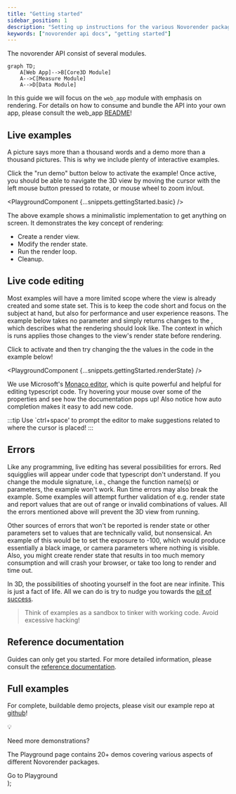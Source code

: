 ```yaml
---
title: "Getting started"
sidebar_position: 1
description: "Setting up instructions for the various Novorender packages."
keywords: ["novorender api docs", "getting started"]
---
```



The novorender API consist of several modules.

```mermaid
graph TD;
    A[Web App]-->B[Core3D Module]
    A-->C[Measure Module]
    A-->D[Data Module]
```

In this guide we will focus on the `web_app` module with emphasis on rendering.
For details on how to consume and bundle the API into your own app, please consult the web_app [README](/docs/web_api/)!

## Live examples

A picture says more than a thousand words and a demo more than a thousand pictures.
This is why we include plenty of interactive examples.

Click the "run demo" button below to activate the example!
Once active, you should be able to navigate the 3D view by moving the cursor with the left mouse button pressed to rotate, or mouse wheel to zoom in/out.

<PlaygroundComponent {...snippets.gettingStarted.basic} />
<br />

The above example shows a minimalistic implementation to get anything on screen.
It demonstrates the key concept of rendering:

- Create a render view.
- Modify the render state.
- Run the render loop.
- Cleanup.

## Live code editing

Most examples will have a more limited scope where the view is already created and some state set.
This is to keep the code short and focus on the subject at hand, but also for performance and user experience reasons.
The example below takes no parameter and simply returns changes to the <CodeLink type="interface" name="RenderState"/>, which describes what the rendering should look like.
The context in which is runs applies those changes to the view's render state before rendering.

Click to activate and then try changing the the values in the code in the example below!

<PlaygroundComponent {...snippets.gettingStarted.renderState} />
<br />

We use Microsoft's [Monaco editor](https://microsoft.github.io/monaco-editor/), which is quite powerful and helpful for editing typescript code.
Try hovering your mouse over some of the properties and see how the documentation pops up!
Also notice how auto completion makes it easy to add new code.

:::tip
Use `ctrl+space' to prompt the editor to make suggestions related to where the cursor is placed!
:::

## Errors

Like any programming, live editing has several possibilities for errors.
Red squigglies will appear under code that typescript don't understand.
If you change the module signature, i.e., change the function name(s) or parameters, the example won't work.
Run time errors may also break the example.
Some examples will attempt further validation of e.g. render state and report values that are out of range or invalid combinations of values.
All the errors mentioned above will prevent the 3D view from running.

Other sources of errors that won't be reported is render state or other parameters set to values that are technically valid, but nonsensical.
An example of this would be to set the exposure to -100, which would produce essentially a black image, or camera parameters where nothing is visible.
Also, you might create render state that results in too much memory consumption and will crash your browser, or take too long to render and time out.

In 3D, the possibilities of shooting yourself in the foot are near infinite.
This is just a fact of life.
All we can do is try to nudge you towards the [pit of success](https://blog.codinghorror.com/falling-into-the-pit-of-success/).

> Think of examples as a sandbox to tinker with working code. Avoid excessive hacking!

## Reference documentation

Guides can only get you started. For more detailed information, please consult the [reference documentation](/docs/web_api/API/).

## Full examples

For complete, buildable demo projects, please visit our example repo at [github](https://github.com/novorender/novorender-examples)!

  <div
    style={{
      border: "1px solid var(--ifm-color-primary)",
      margin: "20px 0",
      padding: 10,
      borderRadius: "var(--ifm-code-border-radius)",
    }}
  >
    <div style={{ display: "flex" }}>
      <div style={{ fontSize: 38 }}>💡</div>
      <div>
        <p style={{ fontSize: 24, margin: 0 }}>Need more demonstrations?</p>
        <p style={{ fontSize: 12 }}>The Playground page contains 20+ demos covering various aspects of different Novorender packages.</p>
      </div>
    </div>
    <Link to="/playground" className="button button--primary" style={{ display: "block", margin: "0 auto", maxWidth: 300 }}>
      Go to Playground
    </Link>
  </div>
);

<PlaygroundTip />
